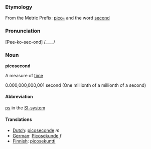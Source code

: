 ===Etymology===
From the Metric Prefix: [[pico-]] and the word [[second]]

===Pronunciation===
[Pee-ko-sec-ond] /____/

===Noun===
'''picosecond'''

A measure of [[time]]

0.000,000,000,001 second (One millionth of a millionth of a second)

====Abbreviation====

[[ps]] in the [[SI-system]]

====Translations====
*[[Dutch]]: [[picoseconde]] ''m''
*[[German]]: [[Picosekunde]] ''f''
*[[Finnish]]: [[picosekuntti]]